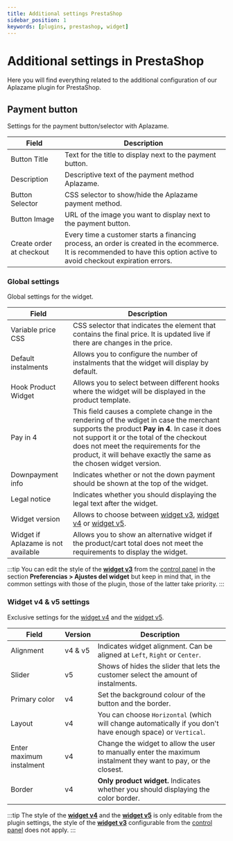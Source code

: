 ```yaml
---
title: Additional settings PrestaShop
sidebar_position: 1
keywords: [plugins, prestashop, widget]
---
```

# Additional settings in PrestaShop
Here you will find everything related to the additional configuration of our Aplazame plugin for PrestaShop.

## Payment button
Settings for the payment button/selector with Aplazame.

Field | Description
----- | -----------
Button Title | Text for the title to display next to the payment button.
Description | Descriptive text of the payment method Aplazame.
Button Selector | CSS selector to show/hide the Aplazame payment method.
Button Image | URL of the image you want to display next to the payment button.
Create order at checkout | Every time a customer starts a financing process, an order is created in the ecommerce. It is recommended to have this option active to avoid checkout expiration errors.

### Global settings
Global settings for the widget.

Field | Description
----- | -----------
Variable price CSS | CSS selector that indicates the element that contains the final price. It is updated live if there are changes in the price.
Default instalments | Allows you to configure the number of instalments that the widget will display by default.
Hook Product Widget | Allows you to select between different hooks where the widget will be displayed in the product template.
Pay in 4 | This field causes a complete change in the rendering of the wdiget in case the merchant supports the product **Pay in 4**. In case it does not support it or the total of the checkout does not meet the requirements for the product, it will behave exactly the same as the chosen widget version.
Downpayment info | Indicates whether or not the down payment should be shown at the top of the widget.
Legal notice | Indicates whether you should displaying the legal text after the widget.
Widget version | Allows to choose between [widget v3](../../../api/widget/installment-payment#simulación), [widget v4](../../../api/widget/widget-v4) or [widget v5](../../../api/widget/widget-v5).
Widget if Aplazame is not available | Allows you to show an alternative widget if the product/cart total does not meet the requirements to display the widget.
:::tip
  You can edit the style of the [**widget v3**](../../../api/widget/installment-payment#simulación) from the [control panel](https://vendors.aplazame.com/) in the section **Preferencias > Ajustes del widget** but keep in mind that, in the common settings with those of the plugin, those of the latter take priority.
:::

### Widget v4 & v5 settings
Exclusive settings for the [widget v4](../../../api/widget/widget-v4) and the [widget v5](../../../api/widget/widget-v5).

Field | Version | Description
----- | ------- | -----------
Alignment | v4 & v5 | Indicates widget alignment. Can be aligned at `Left`, `Right` or `Center`.
Slider | v5 | Shows of hides the slider that lets the customer select the amount of instalments.
Primary color | v4 | Set the background colour of the button and the border.
Layout | v4 | You can choose `Horizontal` (which will change automatically if you don't have enough space) or `Vertical`.
Enter maximum instalment | v4 | Change the widget to allow the user to manually enter the maximum instalment they want to pay, or the closest.
Border | v4 | **Only product widget.** Indicates whether you should displaying the color border.
:::tip
  The style of the [**widget v4**](../../../api/widget/widget-v4) and the [**widget v5**](../../../api/widget/widget-v5) is only editable from the plugin settings, the style of the [**widget v3**](../../../api/widget/installment-payment#simulación) configurable from the [control panel](https://vendors.aplazame.com/) does not apply.
:::
